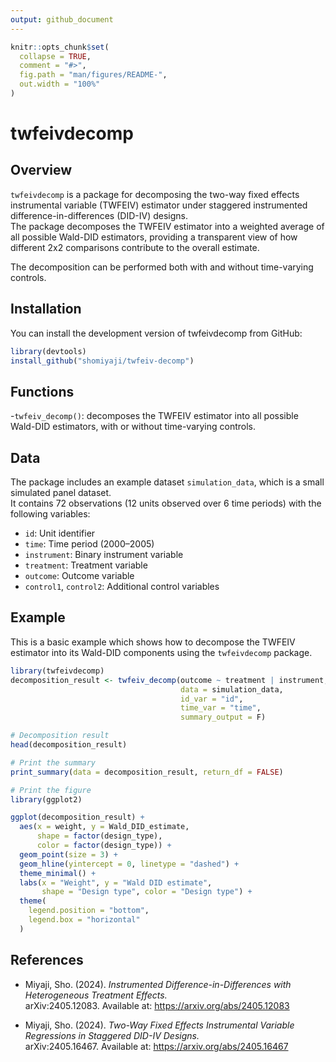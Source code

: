 ```yaml
---
output: github_document
---
```


<!-- README.md is generated from README.Rmd. Please edit that file -->

```r
knitr::opts_chunk$set(
  collapse = TRUE,
  comment = "#>",
  fig.path = "man/figures/README-",
  out.width = "100%"
)
```

# twfeivdecomp

<!-- badges: start -->
<!-- badges: end -->

## Overview

`twfeivdecomp` is a package for decomposing the two-way fixed effects instrumental variable (TWFEIV) estimator under staggered instrumented difference-in-differences (DID-IV) designs.  
The package decomposes the TWFEIV estimator into a weighted average of all possible Wald-DID estimators, providing a transparent view of how different 2x2 comparisons contribute to the overall estimate.  

The decomposition can be performed both with and without time-varying controls.

## Installation
You can install the development version of twfeivdecomp from GitHub:

``` r
library(devtools)
install_github("shomiyaji/twfeiv-decomp")
```

## Functions
-`twfeiv_decomp()`: decomposes the TWFEIV estimator into all possible Wald-DID estimators, with or without time-varying controls.  

## Data

The package includes an example dataset `simulation_data`, which is a small simulated panel dataset.  
It contains 72 observations (12 units observed over 6 time periods) with the following variables:

- `id`: Unit identifier  
- `time`: Time period (2000–2005)  
- `instrument`: Binary instrument variable  
- `treatment`: Treatment variable  
- `outcome`: Outcome variable  
- `control1`, `control2`: Additional control variables  

## Example

This is a basic example which shows how to decompose the TWFEIV estimator into its Wald-DID components using the `twfeivdecomp` package.
```r
library(twfeivdecomp)
decomposition_result <- twfeiv_decomp(outcome ~ treatment | instrument,
                                      data = simulation_data,
                                      id_var = "id",
                                      time_var = "time",
                                      summary_output = F)

# Decomposition result
head(decomposition_result)

# Print the summary
print_summary(data = decomposition_result, return_df = FALSE)

# Print the figure
library(ggplot2)

ggplot(decomposition_result) +
  aes(x = weight, y = Wald_DID_estimate, 
      shape = factor(design_type), 
      color = factor(design_type)) +
  geom_point(size = 3) +
  geom_hline(yintercept = 0, linetype = "dashed") +
  theme_minimal() +
  labs(x = "Weight", y = "Wald DID estimate", 
       shape = "Design type", color = "Design type") +
  theme(
    legend.position = "bottom",     
    legend.box = "horizontal"       
  )


```

## References
- Miyaji, Sho. (2024). *Instrumented Difference-in-Differences with Heterogeneous Treatment Effects.*  
  arXiv:2405.12083. Available at: <https://arxiv.org/abs/2405.12083>

- Miyaji, Sho. (2024). *Two-Way Fixed Effects Instrumental Variable Regressions in Staggered DID-IV Designs.*  
  arXiv:2405.16467. Available at: <https://arxiv.org/abs/2405.16467>